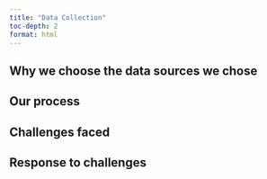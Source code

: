 ```yaml
---
title: "Data Collection"
toc-depth: 2 
format: html
---
```


## Why we choose the data sources we chose

## Our process

## Challenges faced

## Response to challenges


